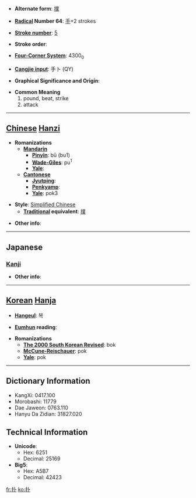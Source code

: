 * '''Alternate form''': [[撲]]

* '''[[Wiktionary:Chinese radical index| Radical]] Number 64''': [[Wiktionary:Chinese radical index 手|手]]+2 strokes

* '''[[Wiktionary:Chinese total strokes index|Stroke number]]''': [[Wiktionary:Chinese total strokes index 5|5]]

* '''Stroke order''': 

* '''[[Wiktionary:Chinese four corner index|Four-Corner System]]''': 4300<sub>0</sub>

* '''[[Wiktionary:Chinese Cangjie index|Cangjie input]]''': 手卜 (QY)

* '''Graphical Significance and Origin''': 

* '''Common Meaning'''
*#pound, beat, strike
*# attack


----

== [[Chinese]] [[Hanzi]] ==

* '''Romanizations'''
** '''[[Mandarin]]'''
*** '''[[Pinyin]]''': bū (bu1)
*** '''[[Wade-Giles]]''': pu<sup>1</sup>
*** '''[[Yale]]''': 
** '''[[Cantonese]]'''
*** '''[[Jyutping]]''':
*** '''[[Penkyamp]]''': 
*** '''[[Yale]]''': pok3

* '''Style''': [[Simplified Chinese]] 
** '''[[Traditional Chinese|Traditional]] equivalent''': [[撲]]

* '''Other info''': 

----

==Japanese==
===[[Kanji]]===
{{kanji|on readings=[[ほく]] (hoku), [[はく]] (haku), [[ほう]] (hō), [[ふ]] (fu)|kun readings=[[かるくうつ]] (karukuutsu), [[むちうつ]] (muchiutsu)}}

* '''Other info''':  

----

== [[Korean]] [[Hanja]] ==

* '''[[Hangeul]]''': 복

* '''[[Eumhun]] reading''': 

* '''Romanizations'''
** '''[[The 2000 South Korean Revised Romanization|The 2000 South Korean Revised]]''': bok
** '''[[McCune-Reischauer]]''': pok
** '''[[Yale]]''': pok

----

== Dictionary Information ==

* KangXi: 0417.100
* Morobashi: 11779
* Dae Jaweon: 0763.110
* Hanyu Da Zidian: 31827.020

== Technical Information ==

* '''Unicode''':
** Hex: 6251
** Decimal: 25169
* '''Big5''':
** Hex: A5B7
** Decimal: 42423

[[fr:扑]]
[[ko:扑]]